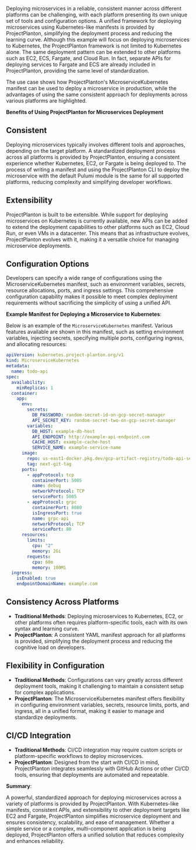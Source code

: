 Deploying microservices in a reliable, consistent manner across different platforms can be challenging, with each platform presenting its own unique set of tools and configuration options. A unified framework for deploying microservices using Kubernetes-like manifests is provided by ProjectPlanton, simplifying the deployment process and reducing the learning curve. Although this example will focus on deploying microservices to Kubernetes, the ProjectPlanton framework is not limited to Kubernetes alone. The same deployment pattern can be extended to other platforms such as EC2, ECS, Fargate, and Cloud Run. In fact, separate APIs for deploying services to Fargate and ECS are already included in ProjectPlanton, providing the same level of standardization.

The use case shows how ProjectPlanton's MicroserviceKubernetes manifest can be used to deploy a microservice in production, while the advantages of using the same consistent approach for deployments across various platforms are highlighted.

**Benefits of Using ProjectPlanton for Microservices Deployment**

## Consistent

Deploying microservices typically involves different tools and approaches, depending on the target platform. A standardized deployment process across all platforms is provided by ProjectPlanton, ensuring a consistent experience whether Kubernetes, EC2, or Fargate is being deployed to. The process of writing a manifest and using the ProjectPlanton CLI to deploy the microservice with the default Pulumi module is the same for all supported platforms, reducing complexity and simplifying developer workflows.

## Extensibility

ProjectPlanton is built to be extensible. While support for deploying microservices on Kubernetes is currently available, new APIs can be added to extend the deployment capabilities to other platforms such as EC2, Cloud Run, or even VMs in a datacenter. This means that as infrastructure evolves, ProjectPlanton evolves with it, making it a versatile choice for managing microservice deployments.

## Configuration Options

Developers can specify a wide range of configurations using the MicroserviceKubernetes manifest, such as environment variables, secrets, resource allocations, ports, and ingress settings. This comprehensive configuration capability makes it possible to meet complex deployment requirements without sacrificing the simplicity of using a unified API.

**Example Manifest for Deploying a Microservice to Kubernetes**:

Below is an example of the `MicroserviceKubernetes` manifest. Various features available are shown in this manifest, such as setting environment variables, injecting secrets, specifying multiple ports, configuring ingress, and allocating resources:

```yaml
apiVersion: kubernetes.project-planton.org/v1
kind: MicroserviceKubernetes
metadata:
  name: todo-api
spec:
  availability:
    minReplicas: 1
  container:
    app:
      env:
        secrets:
          DB_PASSWORD: random-secret-id-on-gcp-secret-manager
          API_SECRET_KEY: random-secret-two-on-gcp-secret-manager
        variables:
          DB_HOST: example-db-host
          API_ENDPOINT: http://example-api-endpoint.com
          CACHE_HOST: example-cache-host
          SERVICE_NAME: example-service-name
      image:
        repo: us-east1-docker.pkg.dev/gcp-artifact-registry/todo-api-service
        tag: next-git-tag
      ports:
        - appProtocol: tcp
          containerPort: 5005
          name: debug
          networkProtocol: TCP
          servicePort: 5005
        - appProtocol: grpc
          containerPort: 8080
          isIngressPort: true
          name: grpc-api
          networkProtocol: TCP
          servicePort: 80
      resources:
        limits:
          cpu: "2"
          memory: 2Gi
        requests:
          cpu: 60m
          memory: 100Mi
  ingress:
    isEnabled: true
    endpointDomainName: example.com
```

## Consistency Across Platforms

- **Traditional Methods**: Deploying microservices to Kubernetes, EC2, or other platforms often requires platform-specific tools, each with its own syntax and learning curve.
- **ProjectPlanton**: A consistent YAML manifest approach for all platforms is provided, simplifying the deployment process and reducing the cognitive load on developers.

## Flexibility in Configuration

- **Traditional Methods**: Configurations can vary greatly across different deployment tools, making it challenging to maintain a consistent setup for complex applications.
- **ProjectPlanton**: The MicroserviceKubernetes manifest offers flexibility in configuring environment variables, secrets, resource limits, ports, and ingress, all in a unified format, making it easier to manage and standardize deployments.

## CI/CD Integration

- **Traditional Methods**: CI/CD integration may require custom scripts or platform-specific workflows to deploy microservices.
- **ProjectPlanton**: Designed from the start with CI/CD in mind, ProjectPlanton integrates seamlessly with GitHub Actions or other CI/CD tools, ensuring that deployments are automated and repeatable.

**Summary**:

A powerful, standardized approach for deploying microservices across a variety of platforms is provided by ProjectPlanton. With Kubernetes-like manifests, consistent APIs, and extensibility to other deployment targets like EC2 and Fargate, ProjectPlanton simplifies microservice deployment and ensures consistency, scalability, and ease of management. Whether a simple service or a complex, multi-component application is being deployed, ProjectPlanton offers a unified solution that reduces complexity and enhances reliability.
